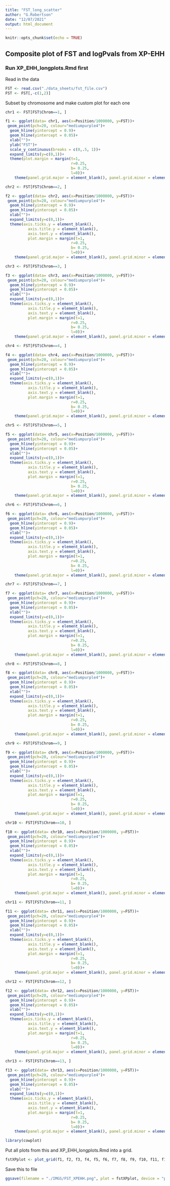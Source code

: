 ```yaml
---
title: "FST_long_scatter"
author: "G.Robertson"
date: "12/07/2021"
output: html_document
---
```


```r
knitr::opts_chunk$set(echo = TRUE)
```

## Composite plot of FST and logPvals from XP-EHH
### Run XP_EHH_longplots.Rmd first


Read in the data
```r
FST <- read.csv("./data_sheets/fst_file.csv")
FST <- FST[,-c(1,2)]
```

Subset by chromosome and make custom plot for each one
```r
chr1 <- FST[FST$Chrom==1, ]

f1 <- ggplot(data= chr1, aes(x=Position/1000000, y=FST))+
 geom_point(pch=20, colour="mediumpurple4")+
  geom_hline(yintercept = 0.9)+
  geom_hline(yintercept = 0.05)+
  xlab("")+
  ylab("FST")+
  scale_y_continuous(breaks = c(0,.5, 1))+
  expand_limits(y=c(0,1))+
  theme(plot.margin = margin(t=1,
                             r=0.25,
                             b= 0.25,
                             l=0))+
    theme(panel.grid.major = element_blank(), panel.grid.minor = element_blank())
```


```r
chr2 <- FST[FST$Chrom==2, ]

f2 <- ggplot(data= chr2, aes(x=Position/1000000, y=FST))+
 geom_point(pch=20, colour="mediumpurple4")+
  geom_hline(yintercept = 0.9)+
  geom_hline(yintercept = 0.05)+
  xlab("")+
  expand_limits(y=c(0,1))+
  theme(axis.ticks.y = element_blank(),
          axis.title.y = element_blank(),
          axis.text.y = element_blank(),
          plot.margin = margin(t=1,
                             r=0.25,
                             b= 0.25,
                             l=0))+
    theme(panel.grid.major = element_blank(), panel.grid.minor = element_blank())
```


```r
chr3 <- FST[FST$Chrom==3, ]

f3 <- ggplot(data= chr3, aes(x=Position/1000000, y=FST))+
 geom_point(pch=20, colour="mediumpurple4")+
  geom_hline(yintercept = 0.9)+
  geom_hline(yintercept = 0.05)+
  xlab("")+
  expand_limits(y=c(0,1))+
  theme(axis.ticks.y = element_blank(),
          axis.title.y = element_blank(),
          axis.text.y = element_blank(),
          plot.margin = margin(t=1,
                             r=0.25,
                             b= 0.25,
                             l=0))+
    theme(panel.grid.major = element_blank(), panel.grid.minor = element_blank())
```


```r
chr4 <- FST[FST$Chrom==4, ]

f4 <- ggplot(data= chr4, aes(x=Position/1000000, y=FST))+
 geom_point(pch=20, colour="mediumpurple4")+
  geom_hline(yintercept = 0.9)+
  geom_hline(yintercept = 0.05)+
  xlab("")+
  expand_limits(y=c(0,1))+
  theme(axis.ticks.y = element_blank(),
          axis.title.y = element_blank(),
          axis.text.y = element_blank(),
          plot.margin = margin(t=1,
                             r=0.25,
                             b= 0.25,
                             l=0))+
    theme(panel.grid.major = element_blank(), panel.grid.minor = element_blank())
```


```r
chr5 <- FST[FST$Chrom==5, ]

f5 <- ggplot(data= chr5, aes(x=Position/1000000, y=FST))+
 geom_point(pch=20, colour="mediumpurple4")+
  geom_hline(yintercept = 0.9)+
  geom_hline(yintercept = 0.05)+
  xlab("")+
  expand_limits(y=c(0,1))+
  theme(axis.ticks.y = element_blank(),
          axis.title.y = element_blank(),
          axis.text.y = element_blank(),
          plot.margin = margin(t=1,
                             r=0.25,
                             b= 0.25,
                             l=0))+
    theme(panel.grid.major = element_blank(), panel.grid.minor = element_blank())
```


```r
chr6 <- FST[FST$Chrom==6, ]

f6 <- ggplot(data= chr6, aes(x=Position/1000000, y=FST))+
 geom_point(pch=20, colour="mediumpurple4")+
  geom_hline(yintercept = 0.9)+
  geom_hline(yintercept = 0.05)+
  xlab("")+
  expand_limits(y=c(0,1))+
  theme(axis.ticks.y = element_blank(),
          axis.title.y = element_blank(),
          axis.text.y = element_blank(),
          plot.margin = margin(t=1,
                             r=0.25,
                             b= 0.25,
                             l=0))+
    theme(panel.grid.major = element_blank(), panel.grid.minor = element_blank())
```


```r
chr7 <- FST[FST$Chrom==7, ]

f7 <- ggplot(data= chr7, aes(x=Position/1000000, y=FST))+
 geom_point(pch=20, colour="mediumpurple4")+
  geom_hline(yintercept = 0.9)+
  geom_hline(yintercept = 0.05)+
  xlab("")+
  expand_limits(y=c(0,1))+
  theme(axis.ticks.y = element_blank(),
          axis.title.y = element_blank(),
          axis.text.y = element_blank(),
          plot.margin = margin(t=1,
                             r=0.25,
                             b= 0.25,
                             l=0))+
    theme(panel.grid.major = element_blank(), panel.grid.minor = element_blank())
```


```r
chr8 <- FST[FST$Chrom==8, ]

f8 <- ggplot(data= chr8, aes(x=Position/1000000, y=FST))+
 geom_point(pch=20, colour="mediumpurple4")+
  geom_hline(yintercept = 0.9)+
  geom_hline(yintercept = 0.05)+
  xlab("")+
  expand_limits(y=c(0,1))+
  theme(axis.ticks.y = element_blank(),
          axis.title.y = element_blank(),
          axis.text.y = element_blank(),
          plot.margin = margin(t=1,
                             r=0.25,
                             b= 0.25,
                             l=0))+
    theme(panel.grid.major = element_blank(), panel.grid.minor = element_blank())
```


```r
chr9 <- FST[FST$Chrom==9, ]

f9 <- ggplot(data= chr9, aes(x=Position/1000000, y=FST))+
 geom_point(pch=20, colour="mediumpurple4")+
  geom_hline(yintercept = 0.9)+
  geom_hline(yintercept = 0.05)+
  xlab("")+
  expand_limits(y=c(0,1))+
  theme(axis.ticks.y = element_blank(),
          axis.title.y = element_blank(),
          axis.text.y = element_blank(),
          plot.margin = margin(t=1,
                             r=0.25,
                             b= 0.25,
                             l=0))+
    theme(panel.grid.major = element_blank(), panel.grid.minor = element_blank())
```


```r
chr10 <- FST[FST$Chrom==10, ]

f10 <- ggplot(data= chr10, aes(x=Position/1000000, y=FST))+
 geom_point(pch=20, colour="mediumpurple4")+
  geom_hline(yintercept = 0.9)+
  geom_hline(yintercept = 0.05)+
  xlab("")+
  expand_limits(y=c(0,1))+
  theme(axis.ticks.y = element_blank(),
          axis.title.y = element_blank(),
          axis.text.y = element_blank(),
          plot.margin = margin(t=1,
                             r=0.25,
                             b= 0.25,
                             l=0))+
    theme(panel.grid.major = element_blank(), panel.grid.minor = element_blank())
```


```r
chr11 <- FST[FST$Chrom==11, ]

f11 <- ggplot(data= chr11, aes(x=Position/1000000, y=FST))+
 geom_point(pch=20, colour="mediumpurple4")+
  geom_hline(yintercept = 0.9)+
  geom_hline(yintercept = 0.05)+
  xlab("")+
  expand_limits(y=c(0,1))+
  theme(axis.ticks.y = element_blank(),
          axis.title.y = element_blank(),
          axis.text.y = element_blank(),
          plot.margin = margin(t=1,
                             r=0.25,
                             b= 0.25,
                             l=0))+
    theme(panel.grid.major = element_blank(), panel.grid.minor = element_blank())
```


```r
chr12 <- FST[FST$Chrom==12, ]

f12 <- ggplot(data= chr12, aes(x=Position/1000000, y=FST))+
 geom_point(pch=20, colour="mediumpurple4")+
  geom_hline(yintercept = 0.9)+
  geom_hline(yintercept = 0.05)+
  xlab("")+
  expand_limits(y=c(0,1))+
  theme(axis.ticks.y = element_blank(),
          axis.title.y = element_blank(),
          axis.text.y = element_blank(),
          plot.margin = margin(t=1,
                             r=0.25,
                             b= 0.25,
                             l=0))+
    theme(panel.grid.major = element_blank(), panel.grid.minor = element_blank())
```


```r
chr13 <- FST[FST$Chrom==13, ]

f13 <- ggplot(data= chr13, aes(x=Position/1000000, y=FST))+
 geom_point(pch=20, colour="mediumpurple4")+
  geom_hline(yintercept = 0.9)+
  geom_hline(yintercept = 0.05)+
  xlab("")+
  expand_limits(y=c(0,1))+
  theme(axis.ticks.y = element_blank(),
          axis.title.y = element_blank(),
          axis.text.y = element_blank(),
          plot.margin = margin(t=1,
                             r=0.25,
                             b= 0.25,
                             l=0))+
    theme(panel.grid.major = element_blank(), panel.grid.minor = element_blank())
```

```r
library(cowplot)
```

Put all plots from this and XP_EHH_longplots.Rmd into a grid.
```r
fstXPplot <- plot_grid(f1, f2, f3, f4, f5, f6, f7, f8, f9, f10, f11, f12, f13, x1, x2, x3, x4, x5, x6, x7, x8, x9, x10, x11, x12, x13, ncol = 13, nrow = 2, byrow = T, rel_widths = c(6.2, 4.1, 3.8, 2.9, 2.9, 2.3, 2.8, 2.4, 2, 1.7, 1.6, 1.2, 1.1))
```

Save this to file
```r
ggsave(filename = "./IMGS/FST_XPEHH.png", plot = fstXPplot, device = "png", width = 50, height = 8, units = "cm")
```

